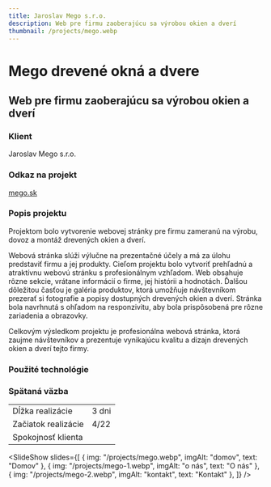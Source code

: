 ```yaml
---
title: Jaroslav Mego s.r.o.
description: Web pre firmu zaoberajúcu sa výrobou okien a dverí
thumbnail: /projects/mego.webp
---
```



# Mego drevené okná a dvere

## Web pre firmu zaoberajúcu sa výrobou okien a dverí

### Klient

Jaroslav Mego s.r.o.

### Odkaz na projekt

[mego.sk](https://mego.sk)

### Popis projektu

Projektom bolo vytvorenie webovej stránky pre firmu zameranú na výrobu,
dovoz a montáž drevených okien a dverí.

Webová stránka slúži výlučne na prezentačné účely a má za úlohu predstaviť firmu a jej produkty.
Cieľom projektu bolo vytvoriť prehľadnú a atraktívnu webovú stránku s profesionálnym vzhľadom.
Web obsahuje rôzne sekcie, vrátane informácií o firme, jej histórii a hodnotách.
Ďalšou dôležitou časťou je galéria produktov, ktorá umožňuje návštevníkom prezerať si fotografie a popisy dostupných
drevených okien a dverí. Stránka bola navrhnutá s ohľadom na responzivitu, aby bola prispôsobená pre rôzne zariadenia a obrazovky.

Celkovým výsledkom projektu je profesionálna webová stránka, ktorá zaujme návštevníkov a prezentuje vynikajúcu
kvalitu a dizajn drevených okien a dverí tejto firmy.

### Použité technológie

<div class="not-prose mt-5 flex flex-wrap gap-7">
  <Technology name="HTML" color="#eb6539" size={40}>
    <Icon name="vscode-icons:file-type-html" size={40} />
  </Technology>
  <Technology name="CSS" color="#cf6e9e" size={40}>
    <Icon name="vscode-icons:file-type-sass" size={40} />
  </Technology>
  <Technology name="JavaScript" color="#f6e12d" size={40}>
    <Icon name="vscode-icons:file-type-js-official" size={40} />
  </Technology>
</div>

### Spätaná väzba

|                     |                            |
| ------------------- | -------------------------- |
| Dĺžka realizácie    | 3 dni                      |
| Začiatok realizácie | 4/22                       |
| Spokojnosť klienta  | <StarsRating rating={5} /> |

<SlideShow
  slides={[
    { img: "/projects/mego.webp", imgAlt: "domov", text: "Domov" },
    { img: "/projects/mego-1.webp", imgAlt: "o nás", text: "O nás" },
    { img: "/projects/mego-2.webp", imgAlt: "kontakt", text: "Kontakt" },
  ]}
/>
